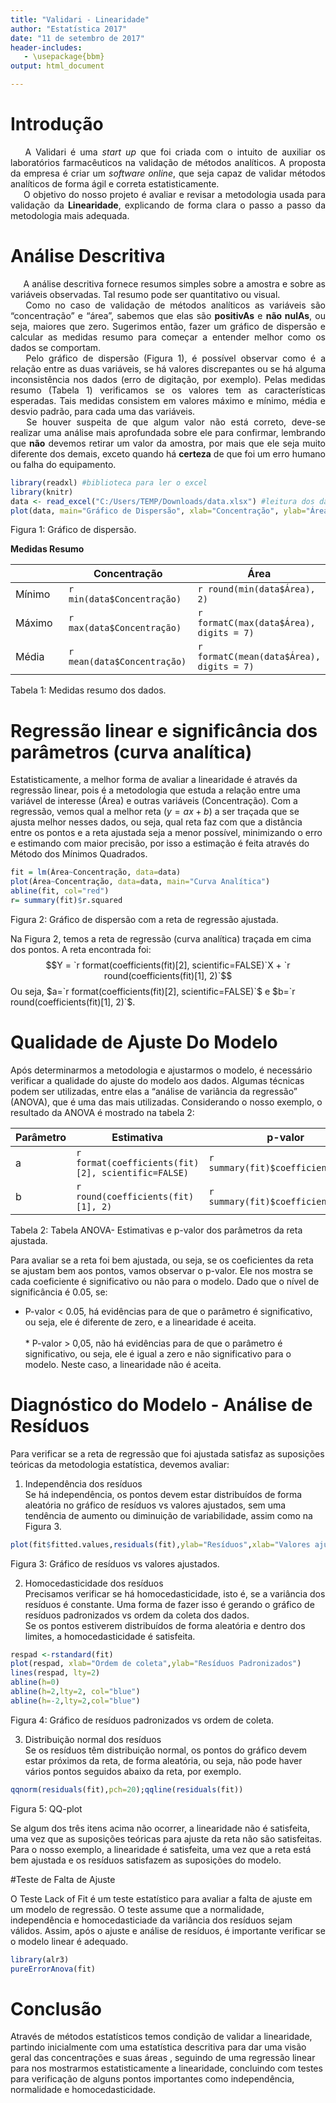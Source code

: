 ```yaml
---
title: "Validari - Linearidade"
author: "Estatística 2017"
date: "11 de setembro de 2017"
header-includes:
   - \usepackage{bbm}
output: html_document

---
```

# Introdução

<p align="justify"> $\quad$ A Validari é uma *start up* que foi criada com o intuito de auxiliar os laboratórios farmacêuticos na validação de métodos analíticos. A proposta da empresa é criar um *software online*, que seja capaz de validar métodos analíticos de forma ágil e correta estatisticamente.  
$\quad$ O objetivo do nosso projeto é avaliar e revisar a metodologia usada para validação da **Linearidade**, explicando de forma clara o passo a passo da metodologia mais adequada.</p>  


# Análise Descritiva   

<p align="justify"> $\quad$ A análise descritiva fornece resumos simples sobre a amostra e sobre as variáveis observadas. Tal resumo pode ser quantitativo ou visual.     
$\quad$ Como no caso de validação de métodos analíticos as variáveis são “concentração” e “área”, sabemos que elas são **positivAs** e **não nulAs**, ou seja, maiores que zero. Sugerimos então, fazer um gráfico de dispersão e calcular as medidas resumo para começar a entender melhor como os dados se comportam.    
$\quad$ Pelo gráfico de dispersão (Figura 1), é possível observar como é a relação entre as duas variáveis, se há valores discrepantes ou se há alguma inconsistência nos dados (erro de digitação, por exemplo). Pelas medidas resumo (Tabela 1) verificamos se os valores tem as características esperadas. Tais medidas consistem em valores máximo e mínimo, média e desvio padrão, para cada uma das variáveis.    
$\quad$ Se houver suspeita de que algum valor não está correto,  deve-se realizar uma análise mais aprofundada sobre ele para confirmar, lembrando que **não** devemos retirar um valor da amostra, por mais que ele seja muito diferente dos demais, exceto quando há **certeza** de que foi um erro humano ou falha do equipamento. </p>

```r
library(readxl) #biblioteca para ler o excel
library(knitr)
data <- read_excel("C:/Users/TEMP/Downloads/data.xlsx") #leitura dos dados
plot(data, main="Gráfico de Dispersão", xlab="Concentração", ylab="Área") #grafico de dispersao

```

Figura 1: Gráfico de dispersão.

**Medidas Resumo**  


|        | Concentração | Área     |
|--------|--------------|----------|
| Mínimo | `r min(data$Concentração)`         | `r round(min(data$Área), 2)`  |
| Máximo | `r max(data$Concentração)`        | `r formatC(max(data$Área), digits = 7)` |
| Média  | `r mean(data$Concentração)`         | `r formatC(mean(data$Área), digits = 7)` |


Tabela 1: Medidas resumo dos dados.

# Regressão linear e significância dos parâmetros (curva analítica)  

Estatisticamente, a melhor forma de avaliar a linearidade é através da regressão linear, pois é a metodologia que estuda a relação entre uma variável de interesse (Área) e outras variáveis (Concentração). Com a regressão, vemos qual a melhor reta $(y=ax + b)$ a ser traçada que se ajusta melhor nesses dados, ou seja, qual reta faz com que a distância entre os pontos e a reta ajustada seja a menor possível, minimizando o erro e estimando com maior precisão, por isso a estimação é feita através do Método dos Mínimos Quadrados.  

```r
fit = lm(Área~Concentração, data=data)
plot(Área~Concentração, data=data, main="Curva Analítica")
abline(fit, col="red")
r= summary(fit)$r.squared

```

Figura 2: Gráfico de dispersão com a reta de regressão ajustada.


Na Figura 2, temos a reta de regressão (curva analítica) traçada em cima dos pontos. A reta encontrada foi:   
$$Y = `r format(coefficients(fit)[2], scientific=FALSE)`X + `r round(coefficients(fit)[1], 2)`$$
Ou seja, $a=`r format(coefficients(fit)[2], scientific=FALSE)`$ e $b=`r round(coefficients(fit)[1], 2)`$.   


# Qualidade de Ajuste Do Modelo

Após determinarmos a metodologia e ajustarmos o modelo, é necessário verificar a qualidade do ajuste do modelo aos dados. Algumas técnicas podem ser utilizadas, entre elas a  “análise de variância da regressão” (ANOVA), que é uma das mais utilizadas. 
Considerando o nosso exemplo, o resultado da ANOVA é mostrado na tabela 2:

| Parâmetro 	| Estimativa                                          	| p-valor                             	|
|-----------	|-----------------------------------------------------	|-------------------------------------	|
| a         	| `r  format(coefficients(fit)[2], scientific=FALSE)` 	| `r summary(fit)$coefficients[2,4]`  	|
| b         	| `r round(coefficients(fit)[1], 2)`                  	| `r summary(fit)$coefficients[1,4]`  	|    

Tabela 2: Tabela ANOVA- Estimativas e p-valor dos parâmetros da reta ajustada.

Para avaliar se a reta foi bem ajustada, ou seja, se os coeficientes da reta se ajustam bem aos pontos, vamos observar o p-valor. Ele nos mostra se cada coeficiente é significativo ou não para o modelo.
Dado que o nível de significância é 0.05, se:   
   <p> * P-valor < 0.05, há evidências para de que o parâmetro é significativo, ou seja, ele é diferente de zero, e a linearidade é aceita. <br />    
       * P-valor > 0,05, não há evidências para de que o parâmetro é significativo, ou seja, ele é igual a zero e não significativo para o modelo. Neste caso, a linearidade não é aceita. </p>  


# Diagnóstico do Modelo - Análise de Resíduos

Para verificar se a reta de regressão que foi ajustada satisfaz as suposições teóricas da metodologia estatística, devemos avaliar:

1. Independência dos resíduos  
Se há independência, os pontos devem estar distribuídos de forma aleatória no gráfico de resíduos vs valores ajustados, sem uma tendência de aumento ou diminuição de variabilidade, assim como na Figura 3.

```r
plot(fit$fitted.values,residuals(fit),ylab="Resíduos",xlab="Valores ajustados"); abline(h=0)
```

Figura 3: Gráfico de resíduos vs valores ajustados.

2. Homocedasticidade dos resíduos  
Precisamos verificar se há homocedasticidade, isto é, se a variância dos resíduos é constante. Uma forma de fazer isso é gerando o gráfico de resíduos padronizados vs ordem da coleta dos dados.  
Se os pontos estiverem distribuídos de forma aleatória e dentro dos limites, a homocedasticidade é satisfeita.

```r
respad <-rstandard(fit)
plot(respad, xlab="Ordem de coleta",ylab="Resíduos Padronizados")
lines(respad, lty=2)
abline(h=0)
abline(h=2,lty=2, col="blue")
abline(h=-2,lty=2,col="blue")

```

Figura 4: Gráfico de resíduos padronizados vs ordem de coleta.

3. Distribuição normal dos resíduos  
Se os resíduos têm distribuição normal, os pontos do gráfico devem estar próximos da reta, de forma aleatória, ou seja, não pode haver vários pontos seguidos abaixo da reta, por exemplo.

```r
qqnorm(residuals(fit),pch=20);qqline(residuals(fit))
```

Figura 5: QQ-plot

Se algum dos três itens acima não ocorrer, a linearidade não é satisfeita, uma vez que as suposições teóricas para ajuste da reta não são satisfeitas. Para o nosso exemplo, a linearidade é satisfeita, uma vez que a reta está bem ajustada e os resíduos satisfazem as suposições do modelo.


#Teste de Falta de Ajuste

O Teste Lack of Fit é um teste estatístico para avaliar a falta de ajuste em um modelo de regressão. O teste assume que a normalidade, independência e homocedasticiade da variância dos resíduos sejam válidos. Assim, após o ajuste e análise de resíduos, é importante verificar se o modelo linear é adequado.

```r
library(alr3)
pureErrorAnova(fit)
```


# Conclusão

Através de métodos estatísticos temos condição de validar a linearidade, partindo inicialmente com uma estatística descritiva para dar uma visão geral das concentrações e suas áreas , seguindo de uma regressão linear para nos mostrarmos estatisticamente a linearidade, concluindo com testes para verificação de alguns pontos importantes como independência, normalidade e homocedasticidade.  

```r

```



